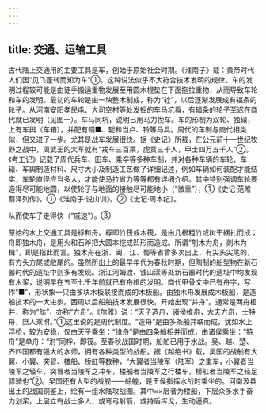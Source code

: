 ```yaml
---
---
---
```

title: 交通、运输工具
---



古代陆上交通用的主要工具是车，创始于原始社会时期。《淮南子》载：黄帝时代人们因“见飞蓬转而知为车”①。这种说法似乎不大符合技术发明的规律。车的发明过程较可能是由徒手搬运重物发展至用圆木棍垫在下面拖拉重物，从而导致车轮和车的发明。最初的车轮是由一块整木制成，称为“辁”，以后逐渐发展成有辐条的轮子。从河南安阳孝民屯、大司空村等处发掘的车马坑看，有辐条的轮子至迟在商代就已发明（见图一）。车马同坑，说明已用马力挽车。车的形制为双轮、独辕，上有车舆（车箱），并配有铜■、轭和当卢、铃等马具。周代的车制与商代相类似，但又进了一步。尤其是战车发展很快。据《史记》所载，在公元前十一世纪牧野之战中，周武王的大军就有“戎车三百乘，虎贲三千人，甲士四万五千人”②。《考工记》记载了周代兵车、田车、乘卒等多种车制，并对各种车辆的车轮、车辕、车舆制造材料、尺寸大小及制造工艺做了详细记述，例如车辆如何装配才能结实，车轮直径应当多大，才能使马拉省力等等都有详细介绍。其中特别强调车轮要造得尽可能地圆，以使轮子与地面的接触尽可能地小（“微重”），①《史记·范睢蔡泽列传》。①《淮南子·说山训》。②《史记·周本纪》。

从而使车子走得快（“戚速”）。③

原始的水上交通工具是桴和舟。桴即竹筏或木筏，是由几根粗竹或树干綑扎而成；舟即独木舟，是用火和石斧把大圆本挖成凹形而造成。所谓“刳木为舟，剡木为楫”，即是指此而言。独木舟在浙、闽、江、蜀等省曾多次出上，有尖头尖尾的，有方头方尾或敞尾的。虽然所出上的最早年代为春秋时期，但陶制的船型物在新石器时代的遗址中则多有发现。浙江河姆渡、钱山漾等处新石器时代的遗址中均发现有木桨，说明早在五至七千年前就已有舟楫的发明。商代甲骨文中已有舟字，写作“■”，形状象一只由多块木板联接而成的木板船。由独木舟发展成木板船，是造船技术的一大进步。西周以后船舶技术发展很快，开始出现“并舟”。通常是两舟相并，称为“舫”，亦称“方舟”。《尔雅》说：“天子造舟，诸侯维舟，大夫方舟，士特舟，庶人乘泭。”①这里说的是周代制度。“造舟”是由多条船并联而成，犹如水上浮桥，较为安稳，仅由天子乘坐：“维舟”是由四条船相并而成，由诸侯乘坐：“特舟”是单舟：“泭”同桴，即筏。至春秋战国时期，船舶已用于水战。吴、越、楚、齐四国都有强大的水师，拥有各种类型的战船。据《越绝书》载，吴国的战船有大翼、小翼、突冒、楼船、桥舡等数种，“大翼者当陵军（陆军）之重车，小翼者当陵军之轻车，突冒者当陵军之冲车，楼船者当陵军之行楼车，桥舡者当陵军之轻足骠骑也”②。吴国还有大型的战舰——艅艎，是王侯指挥水战时乘坐的。河南汲县出土的战国铜鉴上，绘有一组水陆攻战图。其中××层者为楼船，下层众多水手奋力划桨，上层立有战士多人，或弯弓射箭，或持盾挥戈，生动逼真。